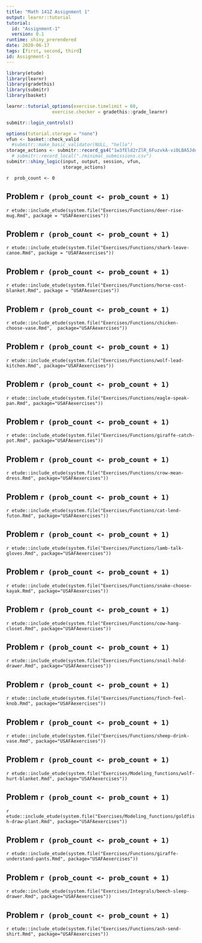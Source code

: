 ```yaml
---
title: "Math 141Z Assignment 1"
output: learnr::tutorial
tutorial:
  id: "Assignment-1"
  version: 0.1
runtime: shiny_prerendered
date: 2020-06-17
tags: [first, second, third]
id: Assignment-1
---
```


```r
library(etude)
library(learnr)
library(gradethis)
library(submitr)
library(basket)

learnr::tutorial_options(exercise.timelimit = 60,
                 exercise.checker = gradethis::grade_learnr)
```

```r
submitr::login_controls()
```

```r
options(tutorial.storage = "none")
vfun <- basket::check_valid
  #submitr::make_basic_validator(NULL, "hello")
storage_actions <- submitr::record_gs4("1w3fEld2rZlR_6FuzvkA-viOLBA5JdqD3xHl-LuLX3-Y", "statprep.annie@gmail.com", vfun)
  # submitr::record_local("./minimal_submissions.csv")
submitr::shiny_logic(input, output, session, vfun,
                     storage_actions)
```


<!--  begin contents here -->

`r  prob_count <- 0`

## Problem `r (prob_count <- prob_count + 1)`

`r etude::include_etude(system.file("Exercises/Functions/deer-rise-mug.Rmd", package = "USAFAexercises"))`

## Problem `r (prob_count <- prob_count + 1)`

`r etude::include_etude(system.file("Exercises/Functions/shark-leave-canoe.Rmd", package = "USAFAexercises"))`

## Problem `r (prob_count <- prob_count + 1)`

`r etude::include_etude(system.file("Exercises/Functions/horse-cost-blanket.Rmd", package = "USAFAexercises"))`

## Problem `r (prob_count <- prob_count + 1)`

`r etude::include_etude(system.file("Exercises/Functions/chicken-choose-vase.Rmd",  package="USAFAexercises"))`

## Problem `r (prob_count <- prob_count + 1)`

`r etude::include_etude(system.file("Exercises/Functions/wolf-lead-kitchen.Rmd", package="USAFAexercises"))`

## Problem `r (prob_count <- prob_count + 1)`

`r etude::include_etude(system.file("Exercises/Functions/eagle-speak-pan.Rmd", package="USAFAexercises"))`

## Problem `r (prob_count <- prob_count + 1)`

`r etude::include_etude(system.file("Exercises/Functions/giraffe-catch-pot.Rmd", package="USAFAexercises"))`

## Problem `r (prob_count <- prob_count + 1)`

`r etude::include_etude(system.file("Exercises/Functions/crow-mean-dress.Rmd", package="USAFAexercises"))`

## Problem `r (prob_count <- prob_count + 1)`

`r etude::include_etude(system.file("Exercises/Functions/cat-lend-futon.Rmd", package="USAFAexercises"))`

## Problem `r (prob_count <- prob_count + 1)`

`r etude::include_etude(system.file("Exercises/Functions/lamb-talk-gloves.Rmd", package="USAFAexercises"))`

## Problem `r (prob_count <- prob_count + 1)`

`r etude::include_etude(system.file("Exercises/Functions/snake-choose-kayak.Rmd", package="USAFAexercises"))`

## Problem `r (prob_count <- prob_count + 1)`

`r etude::include_etude(system.file("Exercises/Functions/cow-hang-closet.Rmd", package="USAFAexercises"))`

## Problem `r (prob_count <- prob_count + 1)`

`r etude::include_etude(system.file("Exercises/Functions/snail-hold-drawer.Rmd", package="USAFAexercises"))`

## Problem `r (prob_count <- prob_count + 1)`

`r etude::include_etude(system.file("Exercises/Functions/finch-feel-knob.Rmd", package="USAFAexercises"))`

## Problem `r (prob_count <- prob_count + 1)`

`r etude::include_etude(system.file("Exercises/Functions/sheep-drink-vase.Rmd", package="USAFAexercises"))`

## Problem `r (prob_count <- prob_count + 1)`

`r etude::include_etude(system.file("Exercises/Modeling_functions/wolf-hurt-blanket.Rmd", package="USAFAexercises"))`

## Problem `r (prob_count <- prob_count + 1)`

`r etude::include_etude(system.file("Exercises/Modeling_functions/goldfish-draw-plant.Rmd", package="USAFAexercises"))`

## Problem `r (prob_count <- prob_count + 1)`

`r etude::include_etude(system.file("Exercises/Functions/giraffe-understand-pants.Rmd", package="USAFAexercises"))`

## Problem `r (prob_count <- prob_count + 1)`

`r etude::include_etude(system.file("Exercises/Integrals/beech-sleep-drawer.Rmd", package="USAFAexercises"))`

## Problem `r (prob_count <- prob_count + 1)`

`r etude::include_etude(system.file("Exercises/Functions/ash-send-shirt.Rmd", package="USAFAexercises"))`
